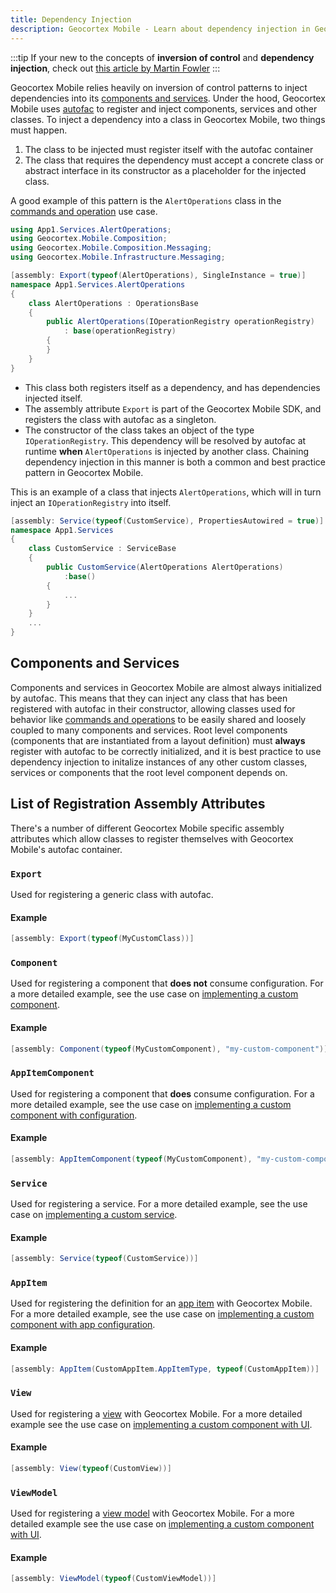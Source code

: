 ```yaml
---
title: Dependency Injection
description: Geocortex Mobile - Learn about dependency injection in Geocortex Mobile
---
```


:::tip
If your new to the concepts of **inversion of control** and **dependency injection**, check out [this article by Martin Fowler](https://martinfowler.com/articles/injection.html)
:::

Geocortex Mobile relies heavily on inversion of control patterns to inject dependencies into its [components and services](concepts-components-services.mdx). Under the hood, Geocortex Mobile uses [autofac](https://autofaccn.readthedocs.io/en/latest/index.html) to register and inject components, services and other classes. To inject a dependency into a class in Geocortex Mobile, two things must happen.

1. The class to be injected must register itself with the autofac container
2. The class that requires the dependency must accept a concrete class or abstract interface in its constructor as a placeholder for the injected class.

A good example of this pattern is the `AlertOperations` class in the [commands and operation](usecases-implement-command-operation.mdx) use case.

```csharp
using App1.Services.AlertOperations;
using Geocortex.Mobile.Composition;
using Geocortex.Mobile.Composition.Messaging;
using Geocortex.Mobile.Infrastructure.Messaging;

[assembly: Export(typeof(AlertOperations), SingleInstance = true)]
namespace App1.Services.AlertOperations
{
    class AlertOperations : OperationsBase
    {
        public AlertOperations(IOperationRegistry operationRegistry)
            : base(operationRegistry)
        {
        }
    }
}
```

-   This class both registers itself as a dependency, and has dependencies injected itself.
-   The assembly attribute `Export` is part of the Geocortex Mobile SDK, and registers the class with autofac as a singleton.
-   The constructor of the class takes an object of the type `IOperationRegistry`. This dependency will be resolved by autofac at runtime **when** `AlertOperations` is injected by another class. Chaining dependency injection in this manner is both a common and best practice pattern in Geocortex Mobile.

This is an example of a class that injects `AlertOperations`, which will in turn inject an `IOperationRegistry` into itself.

```csharp
[assembly: Service(typeof(CustomService), PropertiesAutowired = true)]
namespace App1.Services
{
    class CustomService : ServiceBase
    {
        public CustomService(AlertOperations AlertOperations)
            :base()
        {
            ...
        }
    }
    ...
}
```

## Components and Services

Components and services in Geocortex Mobile are almost always initialized by autofac. This means that they can inject any class that has been registered with autofac in their constructor, allowing classes used for behavior like [commands and operations](concepts-commands-operations.mdx) to be easily shared and loosely coupled to many components and services. Root level components (components that are instantiated from a layout definition) must **always** register with autofac to be correctly initialized, and it is best practice to use dependency injection to initalize instances of any other custom classes, services or components that the root level component depends on.

## List of Registration Assembly Attributes

There's a number of different Geocortex Mobile specific assembly attributes which allow classes to register themselves with Geocortex Mobile's autofac container.

### `Export`

Used for registering a generic class with autofac.

#### Example

```csharp
[assembly: Export(typeof(MyCustomClass))]
```

### `Component`

Used for registering a component that **does not** consume configuration. For a more detailed example, see the use case on [implementing a custom component](usecases-implement-component-with-ui.mdx#create-a-component-skeleton).

#### Example

```csharp
[assembly: Component(typeof(MyCustomComponent), "my-custom-component")]
```

### `AppItemComponent`

Used for registering a component that **does** consume configuration. For a more detailed example, see the use case on [implementing a custom component with configuration](usecases-implement-component-participate-app-config.mdx#consume-the-configuration-in-the-component).

#### Example

```csharp
[assembly: AppItemComponent(typeof(MyCustomComponent), "my-custom-component", MyCustomComponentConfiguration.ConfigItemtype)]
```

### `Service`

Used for registering a service. For a more detailed example, see the use case on [implementing a custom service](usecases-implement-service.mdx#create-a-new-service).

#### Example

```csharp
[assembly: Service(typeof(CustomService))]
```

### `AppItem`

Used for registering the definition for an [app item](concepts-app-config.mdx#anatomy-of-an-app-config) with Geocortex Mobile. For a more detailed example, see the use case on [implementing a custom component with app configuration](usecases-implement-component-participate-app-config.mdx#create-a-skeleton-app-config-definition).

#### Example

```csharp
[assembly: AppItem(CustomAppItem.AppItemType, typeof(CustomAppItem))]
```

### `View`

Used for registering a [view](https://docs.microsoft.com/en-us/xamarin/xamarin-forms/enterprise-application-patterns/mvvm) with Geocortex Mobile. For a more detailed example see the use case on [implementing a custom component with UI](usecases-implement-component-with-ui.mdx#use-xaml-to-define-your-ui).

#### Example

```csharp
[assembly: View(typeof(CustomView))]
```

### `ViewModel`

Used for registering a [view model](https://docs.microsoft.com/en-us/xamarin/xamarin-forms/enterprise-application-patterns/mvvm) with Geocortex Mobile. For a more detailed example see the use case on [implementing a custom component with UI](usecases-implement-component-with-ui.mdx#example-doomsday-cookie-clicker).

#### Example

```csharp
[assembly: ViewModel(typeof(CustomViewModel))]
```
